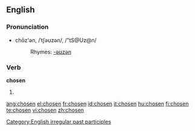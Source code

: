 ==English==

===Pronunciation===
*chōz'ən, /ˈtʃəʊzən/, /"tS@Uz@n/
*:Rhymes: [[Rhymes:English:-əʊzən|-əʊzən]]

===Verb===
'''chosen'''
# {{past participle of|[[choose]]}}

[[Category:English irregular past participles]]

[[ang:chosen]]
[[el:chosen]]
[[fr:chosen]]
[[id:chosen]]
[[it:chosen]]
[[hu:chosen]]
[[fi:chosen]]
[[te:chosen]]
[[vi:chosen]]
[[zh:chosen]]